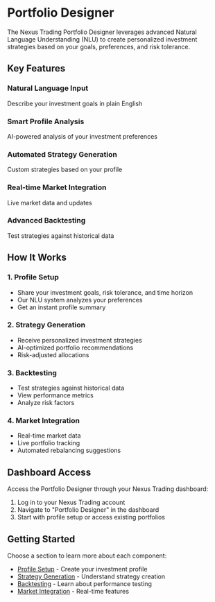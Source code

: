 # Portfolio Designer

The Nexus Trading Portfolio Designer leverages advanced Natural Language Understanding (NLU) to create personalized investment strategies based on your goals, preferences, and risk tolerance.

## Key Features

### Natural Language Input
Describe your investment goals in plain English

### Smart Profile Analysis
AI-powered analysis of your investment preferences

### Automated Strategy Generation
Custom strategies based on your profile

### Real-time Market Integration
Live market data and updates

### Advanced Backtesting
Test strategies against historical data

## How It Works

### 1. Profile Setup
- Share your investment goals, risk tolerance, and time horizon
- Our NLU system analyzes your preferences
- Get an instant profile summary

### 2. Strategy Generation
- Receive personalized investment strategies
- AI-optimized portfolio recommendations
- Risk-adjusted allocations

### 3. Backtesting
- Test strategies against historical data
- View performance metrics
- Analyze risk factors

### 4. Market Integration
- Real-time market data
- Live portfolio tracking
- Automated rebalancing suggestions

## Dashboard Access

Access the Portfolio Designer through your Nexus Trading dashboard:

1. Log in to your Nexus Trading account
2. Navigate to "Portfolio Designer" in the dashboard
3. Start with profile setup or access existing portfolios

## Getting Started

Choose a section to learn more about each component:

- [Profile Setup](/portfolio-designer/setup) - Create your investment profile
- [Strategy Generation](/portfolio-designer/strategies) - Understand strategy creation
- [Backtesting](/portfolio-designer/backtesting) - Learn about performance testing
- [Market Integration](/portfolio-designer/market-integration) - Real-time features
